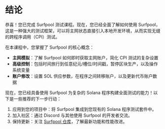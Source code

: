 
# 结论

恭喜！您已完成 Surfpool 测试课程。现在，您已经全面了解如何使用 Surfpool，这是一种强大的测试框架，可以将主网状态直接引入本地开发环境，从而实现无缝的跨程序调用（CPI）测试。

<ArticleSection name="您学到了什么" id="what-you-learned" level="h2" />

在本课程中，您掌握了 Surfpool 的核心概念：
- **主网模拟**：了解 Surfpool 如何即时获取主网账户，简化 CPI 测试的复杂设置
- **高级控制**：包括时间旅行到任意纪元/槽位/时间戳，暂停区块生产，以及操作系统变量
- **账户修改**：设置 SOL 供应参数，在程序之间转移账户，以及更新代币账户数据

<ArticleSection name="下一步" id="next-steps" level="h2" />

现在，您已经具备使用 Surfpool 为复杂的 Solana 程序构建全面测试的能力！以下是一些推荐的下一步行动：
1. 应用到您的项目中：将 Surfpool 集成到您现有的 Solana 程序测试套件中。
2. 加入社区：通过 Discord 与其他使用 Surfpool 的开发者交流。
3. 保持更新：关注 [Surfpool 仓库](https://github.com/txtx/surfpool)，了解最新功能和性能改进。